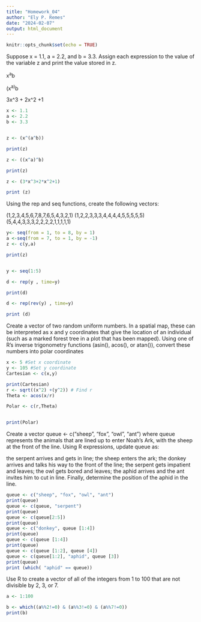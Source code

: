 ```yaml
---
title: "Homework_04"
author: "Ely P. Remes"
date: "2024-02-07"
output: html_document
---
```


```r
knitr::opts_chunk$set(echo = TRUE)
```

Suppose x = 1.1, a = 2.2, and b = 3.3. Assign each expression to the value of the variable z and print the value stored in z.

x^a^b

(x^a)^b

3x^3 + 2x^2 +1

```r


x <- 1.1
a <- 2.2
b <- 3.3


z <- (x^(a^b)) 

print(z)

z <- ((x^a)^b)

print(z)

z <- (3*x^3+2*x^2+1)

print (z)
```


Using the rep and seq functions, create the following vectors:

(1,2,3,4,5,6,7,8,7,6,5,4,3,2,1)
(1,2,2,3,3,3,4,4,4,4,5,5,5,5,5)
(5,4,4,3,3,3,2,2,2,2,1,1,1,1,1)

```r

y<- seq(from = 1, to = 8, by = 1)
a <-seq(from = 7, to = 1, by = -1)
z <- c(y,a)

print(z)


y <- seq(1:5)

d <- rep(y , time=y)

print(d)

d <- rep(rev(y) , time=y)

print (d)
```


Create a vector of two random uniform numbers. In a spatial map, these can be interpreted as x and y coordinates that give the location of an individual (such as a marked forest tree in a plot that has been mapped). Using one of R’s inverse trigonometry functions (asin(), acos(), or atan()), convert these numbers into polar coordinates 
```r
x <- 5 #Set x coordinate
y <- 105 #Set y coordinate
Cartesian <- c(x,y)

print(Cartesian)
r <- sqrt((x^2) +(y^2)) # Find r
Theta <- acos(x/r)

Polar <- c(r,Theta)


print(Polar)
```

Create a vector queue <- c("sheep", "fox", "owl", "ant") where queue represents the animals that are lined up to enter Noah’s Ark, with the sheep at the front of the line. Using R expressions, update queue as:

the serpent arrives and gets in line;
the sheep enters the ark;
the donkey arrives and talks his way to the front of the line;
the serpent gets impatient and leaves;
the owl gets bored and leaves;
the aphid arrives and the ant invites him to cut in line.
Finally, determine the position of the aphid in the line.

```r

queue <- c("sheep", "fox", "owl", "ant")
print(queue)
queue <- c(queue, "serpent")
print(queue)
queue <- c(queue[2:5])
print(queue)
queue <- c("donkey", queue [1:4])
print(queue)
queue <- c(queue [1:4])
print(queue)
queue <- c(queue [1:2], queue [4])
queue <- c(queue[1:2], "aphid", queue [3])
print(queue)
print (which( "aphid" == queue))
```


Use R to create a vector of all of the integers from 1 to 100 that are not divisible by 2, 3, or 7.

```r
a <- 1:100

b <- which((a%%2!=0) & (a%%3!=0) & (a%%7!=0))
print(b)
```